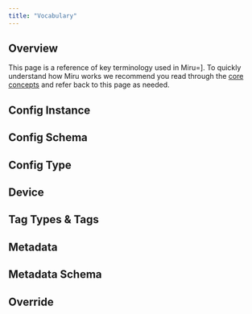 ```yaml
---
title: "Vocabulary"
---
```



## Overview

This page is a reference of key terminology used in Miru=]. To quickly understand how Miru works we recommend you read through the [core concepts](/docs/basics/core-concepts) and refer back to this page as needed.

## Config Instance

<ConfigInstanceDefinition />

## Config Schema

<ConfigSchemaDefinition />

<SchemaLanguages />

## Config Type

<ConfigTypeDefinition />

## Device

<DeviceDefinition />

## Tag Types & Tags

<TagAndTagTypeDefinition />

## Metadata

<MetadataDefinition />

## Metadata Schema

<MetadataSchemaDefinition />

## Override

<OverrideDefinition />